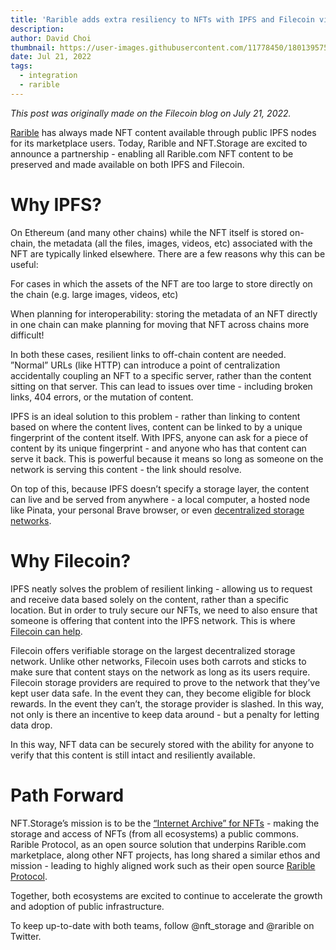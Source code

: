 ```yaml
---
title: 'Rarible adds extra resiliency to NFTs with IPFS and Filecoin via NFT.Storage'
description: 
author: David Choi
thumbnail: https://user-images.githubusercontent.com/11778450/180139575-f82c333a-235c-44f4-a36f-6339c7c2242e.png
date: Jul 21, 2022
tags:
  - integration
  - rarible
---
```


<em>This post was originally made on the Filecoin blog on July 21, 2022.</em>

[Rarible](https://rarible.com) has always made NFT content available through public IPFS nodes for its marketplace users. Today, Rarible and NFT.Storage are excited to announce a partnership - enabling all Rarible.com NFT content to be preserved and made available on both IPFS and Filecoin.

# Why IPFS?

On Ethereum (and many other chains) while the NFT itself is stored on-chain, the metadata (all the files, images, videos, etc) associated with the NFT are typically linked elsewhere. There are a few reasons why this can be useful: 

For cases in which the assets of the NFT are too large to store directly on the chain (e.g. large images, videos, etc)

When planning for interoperability: storing the metadata of an NFT directly in one chain can make planning for moving that NFT across chains more difficult!

In both these cases, resilient links to off-chain content are needed. ”Normal” URLs (like HTTP) can introduce a point of centralization accidentally coupling an NFT to a specific server, rather than the content sitting on that server. This can lead to issues over time - including broken links, 404 errors, or the mutation of content.

IPFS is an ideal solution to this problem - rather than linking to content based on where the content lives, content can be linked to by a unique fingerprint of the content itself. With IPFS, anyone can ask for a piece of content by its unique fingerprint - and anyone who has that content can serve it back. This is powerful because it means so long as someone on the network is serving this content - the link should resolve. 

On top of this, because IPFS doesn’t specify a storage layer, the content can live and be served from anywhere - a local computer, a hosted node like Pinata, your personal Brave browser, or even [decentralized storage networks](https://nft.storage/blog/post/2021-12-14-storage-layer-maximalism/).

# Why Filecoin?

IPFS neatly solves the problem of resilient linking - allowing us to request and receive data based solely on the content, rather than a specific location. But in order to truly secure our NFTs, we need to also ensure that someone is offering that content into the IPFS network. This is where [Filecoin can help](https://blog.ipfs.io/2021-06-03-ipfs-filecoin-content-persistence/).

Filecoin offers verifiable storage on the largest decentralized storage network. Unlike other networks, Filecoin uses both carrots and sticks to make sure that content stays on the network as long as its users require. Filecoin storage providers are required to prove to the network that they’ve kept user data safe. In the event they can, they become eligible for block rewards. In the event they can’t, the storage provider is slashed. In this way, not only is there an incentive to keep data around - but a penalty for letting data drop.

In this way, NFT data can be securely stored with the ability for anyone to verify that this content is still intact and resiliently available.

# Path Forward

NFT.Storage’s mission is to be the [“Internet Archive” for NFTs](https://nft.storage/blog/post/2022-01-20-decentralizing-nft-storage/) - making the storage and access of NFTs (from all ecosystems) a public commons. Rarible Protocol, as an open source solution that underpins Rarible.com marketplace, along other NFT projects, has long shared a similar ethos and mission - leading to highly aligned work such as their open source [Rarible Protocol](https://rarible.org/). 

Together, both ecosystems are excited to continue to accelerate the growth and adoption of public infrastructure. 

To keep up-to-date with both teams, follow @nft_storage and @rarible on Twitter.
